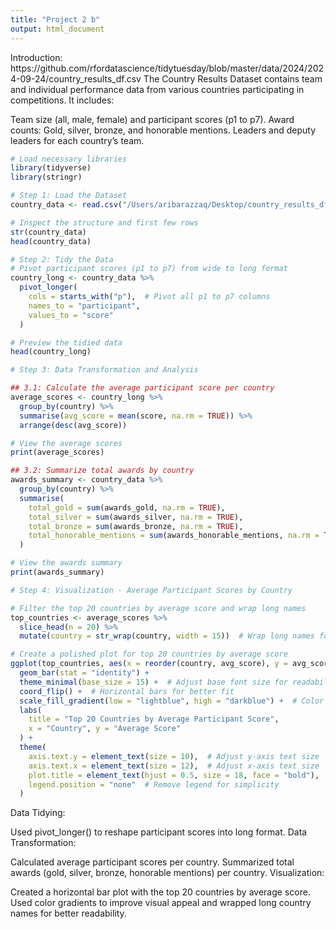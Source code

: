 ```yaml
---
title: "Project 2 b"
output: html_document
---
```


Introduction:
https://github.com/rfordatascience/tidytuesday/blob/master/data/2024/2024-09-24/country_results_df.csv
The Country Results Dataset contains team and individual performance data from various countries participating in competitions. It includes:

Team size (all, male, female) and participant scores (p1 to p7).
Award counts: Gold, silver, bronze, and honorable mentions.
Leaders and deputy leaders for each country’s team.


```r
# Load necessary libraries
library(tidyverse)
library(stringr)

# Step 1: Load the Dataset
country_data <- read.csv("/Users/aribarazzaq/Desktop/country_results_df.csv")

# Inspect the structure and first few rows
str(country_data)
head(country_data)

# Step 2: Tidy the Data
# Pivot participant scores (p1 to p7) from wide to long format
country_long <- country_data %>%
  pivot_longer(
    cols = starts_with("p"),  # Pivot all p1 to p7 columns
    names_to = "participant", 
    values_to = "score"
  )

# Preview the tidied data
head(country_long)

# Step 3: Data Transformation and Analysis

## 3.1: Calculate the average participant score per country
average_scores <- country_long %>%
  group_by(country) %>%
  summarise(avg_score = mean(score, na.rm = TRUE)) %>%
  arrange(desc(avg_score))

# View the average scores
print(average_scores)

## 3.2: Summarize total awards by country
awards_summary <- country_data %>%
  group_by(country) %>%
  summarise(
    total_gold = sum(awards_gold, na.rm = TRUE),
    total_silver = sum(awards_silver, na.rm = TRUE),
    total_bronze = sum(awards_bronze, na.rm = TRUE),
    total_honorable_mentions = sum(awards_honorable_mentions, na.rm = TRUE)
  )

# View the awards summary
print(awards_summary)

# Step 4: Visualization - Average Participant Scores by Country

# Filter the top 20 countries by average score and wrap long names
top_countries <- average_scores %>%
  slice_head(n = 20) %>%
  mutate(country = str_wrap(country, width = 15))  # Wrap long names for readability

# Create a polished plot for top 20 countries by average score
ggplot(top_countries, aes(x = reorder(country, avg_score), y = avg_score, fill = avg_score)) +
  geom_bar(stat = "identity") +
  theme_minimal(base_size = 15) +  # Adjust base font size for readability
  coord_flip() +  # Horizontal bars for better fit
  scale_fill_gradient(low = "lightblue", high = "darkblue") +  # Color gradient
  labs(
    title = "Top 20 Countries by Average Participant Score",
    x = "Country", y = "Average Score"
  ) +
  theme(
    axis.text.y = element_text(size = 10),  # Adjust y-axis text size
    axis.text.x = element_text(size = 12),  # Adjust x-axis text size
    plot.title = element_text(hjust = 0.5, size = 18, face = "bold"),  # Centered, bold title
    legend.position = "none"  # Remove legend for simplicity
  )


```


Data Tidying:

Used pivot_longer() to reshape participant scores into long format.
Data Transformation:

Calculated average participant scores per country.
Summarized total awards (gold, silver, bronze, honorable mentions) per country.
Visualization:

Created a horizontal bar plot with the top 20 countries by average score.
Used color gradients to improve visual appeal and wrapped long country names for better readability.
